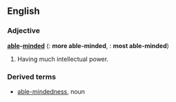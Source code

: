 ==English==

===Adjective===
'''[[able]]-[[mind]]ed'''  ({{compar}}: '''more able-minded''', {{superl}}: '''most able-minded''')

# Having much intellectual power.

===Derived terms===
*[[able-mindedness]], noun